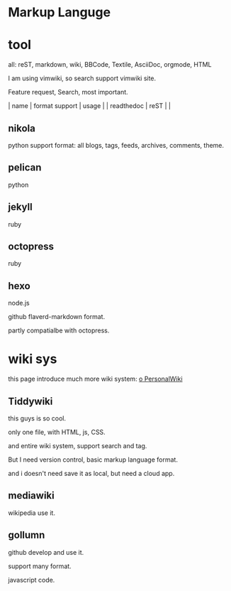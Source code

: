 = Markup Languge =

= tool =
all: reST, markdown, wiki, BBCode, Textile, AsciiDoc, orgmode, HTML

I am using vimwiki, so search support vimwiki site.

Feature request, Search, most important.

| name       | format support | usage                                          |
| readthedoc | reST           |                                                |

== nikola ==
python
support format: all
blogs, tags, feeds, archives, comments, theme.

== pelican ==
python

== jekyll ==
ruby
== octopress ==
ruby

== hexo ==
node.js

github flaverd-markdown format.

partly compatialbe with octopress.

= wiki sys =
this page introduce much more wiki system:
[[http://c2.com/cgi/wiki?PersonalWiki|o PersonalWiki]]
== Tiddywiki ==
this guys is so cool.

only one file, with HTML, js, CSS.

and entire wiki system, support search and tag.

But I need version control, basic markup language format.

and i doesn't need save it as local, but need a cloud app.

== mediawiki ==
wikipedia use it.

== gollumn ==
github develop and use it.

support many format.

javascript code.

